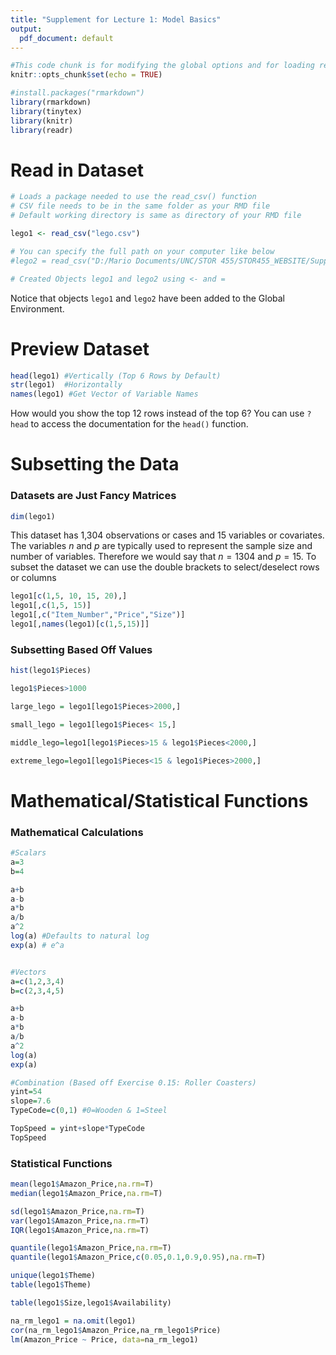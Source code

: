 ```yaml
---
title: "Supplement for Lecture 1: Model Basics"
output:
  pdf_document: default
---
```


```r
#This code chunk is for modifying the global options and for loading required R packages
knitr::opts_chunk$set(echo = TRUE)

#install.packages("rmarkdown")
library(rmarkdown)
library(tinytex)
library(knitr)
library(readr)
```

# Read in Dataset

```r
# Loads a package needed to use the read_csv() function
# CSV file needs to be in the same folder as your RMD file
# Default working directory is same as directory of your RMD file

lego1 <- read_csv("lego.csv")

# You can specify the full path on your computer like below
#lego2 = read_csv("D:/Mario Documents/UNC/STOR 455/STOR455_WEBSITE/Supplement/Model Basics/lego.csv")

# Created Objects lego1 and lego2 using <- and =
```

Notice that objects `lego1` and `lego2` have been added to the Global Environment. 

# Preview Dataset

```r
head(lego1) #Vertically (Top 6 Rows by Default)
str(lego1)  #Horizontally
names(lego1) #Get Vector of Variable Names
```

How would you show the top 12 rows instead of the top 6? You can use `?head` to access the documentation for the `head()` function.

# Subsetting the Data

### Datasets are Just Fancy Matrices

```r
dim(lego1)
```

This dataset has 1,304 observations or cases and 15 variables or covariates. The variables $n$ and $p$ are typically used to represent the sample size and number of variables. Therefore we would say that $n=1304$ and $p=15$. To subset the dataset we can use the double brackets to select/deselect rows or columns

```r
lego1[c(1,5, 10, 15, 20),]
lego1[,c(1,5, 15)]
lego1[,c("Item_Number","Price","Size")]
lego1[,names(lego1)[c(1,5,15)]]
```


### Subsetting Based Off Values

```r
hist(lego1$Pieces)

lego1$Pieces>1000

large_lego = lego1[lego1$Pieces>2000,]

small_lego = lego1[lego1$Pieces< 15,]

middle_lego=lego1[lego1$Pieces>15 & lego1$Pieces<2000,]

extreme_lego=lego1[lego1$Pieces<15 & lego1$Pieces>2000,]
```


# Mathematical/Statistical Functions

### Mathematical Calculations

```r
#Scalars
a=3
b=4

a+b
a-b
a*b
a/b
a^2
log(a) #Defaults to natural log
exp(a) # e^a


#Vectors
a=c(1,2,3,4)
b=c(2,3,4,5)

a+b
a-b
a*b
a/b
a^2
log(a)
exp(a)

#Combination (Based off Exercise 0.15: Roller Coasters)
yint=54
slope=7.6
TypeCode=c(0,1) #0=Wooden & 1=Steel

TopSpeed = yint+slope*TypeCode
TopSpeed
```

### Statistical Functions

```r
mean(lego1$Amazon_Price,na.rm=T)
median(lego1$Amazon_Price,na.rm=T)

sd(lego1$Amazon_Price,na.rm=T)
var(lego1$Amazon_Price,na.rm=T)
IQR(lego1$Amazon_Price,na.rm=T)

quantile(lego1$Amazon_Price,na.rm=T)
quantile(lego1$Amazon_Price,c(0.05,0.1,0.9,0.95),na.rm=T)

unique(lego1$Theme)
table(lego1$Theme)

table(lego1$Size,lego1$Availability)

na_rm_lego1 = na.omit(lego1)
cor(na_rm_lego1$Amazon_Price,na_rm_lego1$Price)
lm(Amazon_Price ~ Price, data=na_rm_lego1)
```
